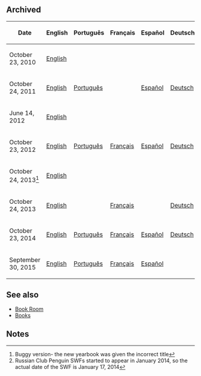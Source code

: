 {{CPW|Library|Biblioteca}}

== Archived ==
{|class="wikitable centertable"
!Date!!English!!Português!!Français!!Español!!Deutsch!!Русский
|-
|October 23, 2010||[[Media:ENFormsLibrary-2010.swf|English]]||{{n/a}}||{{n/a}}||{{n/a}}||{{n/a}}||{{n/a}}
|-
|October 24, 2011||[[Media:LibraryOctober2011.swf|English]]||[[Media:LibraryJune2012PT.swf|Português]]||{{n/a}}||[[Media:LibraryJune2012ES.swf|Español]]||[[Media:LibraryJune2012DE.swf|Deutsch]]||{{n/a}}
|-
|June 14, 2012||[[Media:LibraryJune2012.swf|English]]||{{n/a}}||{{n/a}}||{{n/a}}||{{n/a}}||{{n/a}}
|-
|October 23, 2012||[[Media:LibraryOct2012.swf|English]]||[[Media:PTLibraryOct2012.swf|Português]]||[[Media:FRLibraryOct2012.swf|Français]]||[[Media:ESLibraryOct2012.swf|Español]]||[[Media:DELibraryOct2012.swf|Deutsch]]||{{n/a}}
|-
|October 24, 2013<ref>Buggy version- the new yearbook was given the incorrect title</ref>||[[Media:ENFormsLibrary-Error2013.swf|English]]||{{n/a}}||{{n/a}}||{{n/a}}||{{n/a}}||{{n/a}}
|-
|October 24, 2013||[[Media:ENFormsLibrary-2013.swf|English]]||{{n/a}}||[[Media:LibraryOctober2013FR.swf|Français]]||{{n/a}}||[[Media:LibraryOctober2013DE.swf|Deutsch]]||[[Media:RUFormsLibrary-Jan2014.swf|Русский]] <ref>Russian Club Penguin SWFs started to appear in January 2014, so the actual date of the SWF is January 17, 2014</ref>
|-
|October 23, 2014||[[Media:ENLibraryOct2014.swf|English]]||[[Media:PTLibraryOct2014.swf|Português]]||[[Media:FRLibraryOct2014.swf|Français]]||[[Media:ESLibraryOct2014.swf|Español]]||[[Media:DELibraryOct2014.swf|Deutsch]]||[[Media:RULibraryOct2014.swf|Русский]]
|-
|September 30, 2015||[[Media:ENLibrarySep2015.swf|English]]||[[Media:PTLibrarySep2015.swf|Português]]||[[Media:FRLibrarySep2015.swf|Français]]||[[Media:ESLibrarySep2015.swf|Español]]||{{n/a}}||{{n/a}}
|}

== See also ==
* [[Book Room]]
* [[Books]]

== Notes ==
<references />
